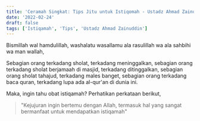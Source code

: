 ```yaml
---
title: 'Ceramah Singkat: Tips Jitu untuk Istiqomah - Ustadz Ahmad Zainuddin, Lc.'
date: '2022-02-24'
draft: false
tags: ['Istiqamah', 'Tips', 'Ustadz Ahmad Zainuddin']
---
```


Bismillah wal hamdulillah, washalatu wasallamu ala rasulillah wa ala sahbihi wa man wallah,

Sebagian orang terkadang sholat, terkadang meninggalkan, sebagian orang terkadang sholat berjamaah di masjid, terkadang ditinggalkan, sebagian orang sholat tahajud, terkadang males banget, sebagian orang terkadang baca quran, terkadang lupa ada al-qur'an di dunia ini.

Maka, ingin tahu obat istiqamah? Perhatikan perkataan berikut,

> "Kejujuran ingin bertemu dengan Allah, termasuk hal yang sangat bermanfaat untuk mendapatkan istiqamah"
